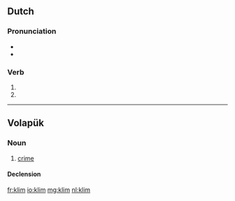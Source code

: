 ==Dutch==

===Pronunciation===
* {{rhymes|ɪm|lang=nl}}
* {{IPA|/klɪm/|lang=nl}}

===Verb===
{{infl|nl}}

# {{nl-verb-form|p=1|n=sg|t=pres|m=ind|klimmen}}
# {{nl-verb-form|m=imp|klimmen}}

----

==Volapük==

===Noun===
{{vo-noun}}

# [[crime]]

====Declension====
{{vo-decl-noun}}

[[fr:klim]]
[[io:klim]]
[[mg:klim]]
[[nl:klim]]